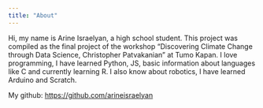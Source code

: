 ```yaml
---
title: "About"
---
```


Hi, my name is Arine Israelyan, a high school student. This project was compiled as the final project of the workshop “Discovering Climate Change through Data Science, Christopher Patvakanian” at Tumo Kapan. I love programming, I have learned Python, JS, basic information about languages like C and currently learning R. I also know about robotics, I have learned Arduino and Scratch.

My github: [https://github.com/arineisraelyan](https://github.com/arineisraelyan)
